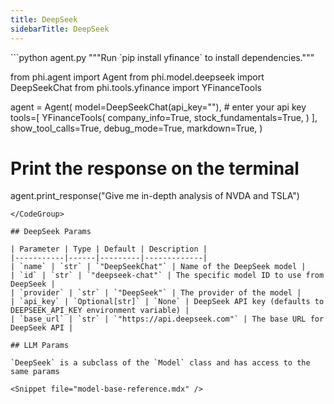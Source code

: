 ```yaml
---
title: DeepSeek
sidebarTitle: DeepSeek
---
```


<CodeGroup>
```python agent.py
"""Run `pip install yfinance` to install dependencies."""

from phi.agent import Agent
from phi.model.deepseek import DeepSeekChat
from phi.tools.yfinance import YFinanceTools

agent = Agent(
    model=DeepSeekChat(api_key=""), # enter your api key
    tools=[
        YFinanceTools(
            company_info=True,
            stock_fundamentals=True,
        )
    ],
    show_tool_calls=True,
    debug_mode=True,
    markdown=True,
)

# Print the response on the terminal
agent.print_response("Give me in-depth analysis of NVDA and TSLA")

```
</CodeGroup>

## DeepSeek Params

| Parameter | Type | Default | Description |
|-----------|------|---------|-------------|
| `name` | `str` | `"DeepSeekChat"` | Name of the DeepSeek model |
| `id` | `str` | `"deepseek-chat"` | The specific model ID to use from DeepSeek |
| `provider` | `str` | `"DeepSeek"` | The provider of the model |
| `api_key` | `Optional[str]` | `None` | DeepSeek API key (defaults to DEEPSEEK_API_KEY environment variable) |
| `base_url` | `str` | `"https://api.deepseek.com"` | The base URL for DeepSeek API |

## LLM Params

`DeepSeek` is a subclass of the `Model` class and has access to the same params

<Snippet file="model-base-reference.mdx" />
